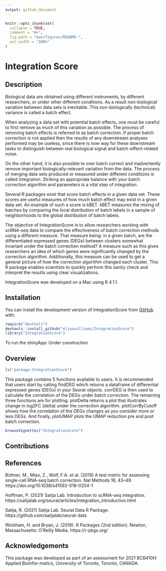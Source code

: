 ```yaml
---
output: github_document
---
```


<!-- README.md is generated from README.Rmd. Please edit that file -->

```r
knitr::opts_chunk$set(
  collapse = TRUE,
  comment = "#>",
  fig.path = "man/figures/README-",
  out.width = "100%"
)
```

# Integration Score

<!-- badges: start -->
<!-- badges: end -->

## Description

Biological data are obtained using different instruments, by different 
researchers, or under other different conditions. As a result non-biological 
variation between data sets is inevitable. This non-biologically (technical) 
variance is called a batch effect. 

When analyzing a data set with potential batch effects, one must be careful to 
first remove as much of this variation as possible. The process of removing 
batch effects is referred to as batch correction. If proper batch correction is 
not applied then the results of any downstream analyses performed may be 
useless, since there is now way for these downstream tasks to distinguish 
between real biological signal and batch-effect-related noise. 

On the other hand, it is also possible to over batch correct and inadvertently 
remove important biologically-relevant variation from the data. The process of 
merging data sets produced or measured under different conditions is called 
integration. Striking an appropriate balance with your batch correction 
algorithm and parameters is a vital step of integration.

Several R packages exist that score batch effects in a given data set. These 
scores are useful measures of how much batch effect may exist in a given data 
set. An example of such a score is kBET. kBET measures the mixing of batches by 
comparing the local distribution of batch labels in a sample of neighborhoods 
to the global distribution of batch labels.

The objective of IntegrationScore is to allow researchers working with scRNA-seq 
data to compare the effectiveness of batch correction methods using a different 
measure. That measure being: in a given batch, are the differentiated expressed 
genes (DEGs) between clusters somewhat invariant under the batch correction 
method? A measure such as this gives researchers an idea of which genes were 
significantly changed by the correction algorithm. Additionally, this measure 
can be used to get a general picture of how the correction algorithm changed 
each cluster. This R package enables scientists to quickly perform this sanity 
check and interpret the results using clear visualizations.

IntegrationScore was developed on a Mac using R 4.1.1.

## Installation

You can install the development version of IntegrationScore from [GitHub](https://github.com/) with:

``` r
require("devtools")
devtools::install_github("eliaswilliams/IntegrationScore")
library("IntegrationScore")
```

To run the shinyApp:
Under construction

## Overview
``` r
ls("package:IntegrationScore")
```
This package contains 5 functions available to users. It is recommended that 
users start by calling findDEG which returns a dataframe of differential 
expressed genes (DEGs) in your Seurat objects. corrDEG is then used to calculate 
the correlation of the DEGs under batch correction. The remaining three 
functions are for plotting. plotDelta returns a plot that illustrates change 
in log2FC (delta) under the correction algorithm. plotCorrByCutoff shows how the 
correlation of the DEGs changes as you consider more or less DEGs. And finally, 
plotUMAP plots the UMAP reduction pre and post batch correction.

``` r
browseVignettes("IntegrationScore")
```

## Contributions


## References

Büttner, M., Miao, Z., Wolf, F.A. et al. (2019) A test metric for assessing single-cell RNA-seq batch correction. Nat Methods 16, 43–49. https://doi.org/10.1038/s41592-018-0254-1

Hoffman, P. (2021) Satija Lab. Introduction to scRNA-seq integration. https://satijalab.org/seurat/articles/integration_introduction.html

Satija, R. (2021) Satija Lab. Seurat Data R Package. https://github.com/satijalab/seurat-data

Wickham, H. and Bryan, J. (2019). R Packages (2nd edition). Newton, Massachusetts: O’Reilly Media. https://r-pkgs.org/

## Acknowledgements

This  package  was  developed  as  part  of  an  assessment  for  2021  BCB410H:  Applied  Bioinfor-matics, University of Toronto, Toronto, CANADA.


